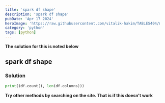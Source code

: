 ---
title: 'spark df shape'
description: 'spark df shape'
pubDate: 'Apr 17 2024'
heroImage: 'https://raw.githubusercontent.com/vitalik-hakim/TABLES404/main/error_b/python.jpg'
category: 'python'
tags: [python]
---

**The solution for this is noted below**

## spark df shape

### Solution

```python
print((df.count(), len(df.columns)))
```
**Try other methods by searching on the site. That is if this doesn't work**

